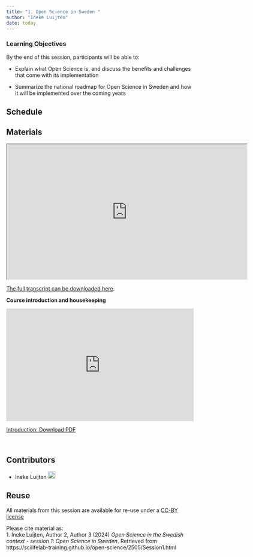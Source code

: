 ```yaml
---
title: "1. Open Science in Sweden "
author: "Ineke Luijten"
date: today
---
```


::: {.callout-tip}
### Learning Objectives

By the end of this session, participants will be able to:

- Explain what Open Science is, and discuss the benefits and challenges that come with its 
implementation  

- Summarize the national roadmap for Open Science in Sweden and how it will be 
implemented over the coming years  

:::

## Schedule  


## Materials

<iframe src="https://drive.google.com/file/d/1I53JW5DEjmlq1O1dgQ7gdJlcexpfy6Hg/preview" width="640" height="360" allow="autoplay"></iframe>

[The full transcript can be downloaded here](https://drive.google.com/file/d/1aGUzPDoVaBMmAvAoWVic9K-bCdMzBPXI/view?usp=share_link).


**Course introduction and housekeeping**

<iframe style="border: none;" title="Iframe Example" src="https://docs.google.com/presentation/d/1yjazFiQZFZclHkeI_8rW-JON35IiXqyk/preview" width="500" height="300" data-mce-fragment="1"></iframe>


<a class="inline_disabled" href="https://docs.google.com/presentation/d/1yjazFiQZFZclHkeI_8rW-JON35IiXqyk/export/pdf" target="_blank" rel="noopener">Introduction: Download PDF</a>

<br>


## Contributors

- Ineke Luijten <a href="https://orcid.org/0000-0001-5768-275X" rel="orcid"><img src="img/ORCID_Logomark.png" alt="" width="20" height="20"/></a>


## Reuse  

All materials from this session are available for re-use under a [CC-BY license](https://creativecommons.org/licenses/by/4.0/)

Please cite material as:  
1. Ineke Luijten, Author 2, Author 3 (2024) *Open Science in the Swedish context - session 1: Open Science in Sweden*. Retrieved from https://scilifelab-training.github.io/open-science/2505/Session1.html   


